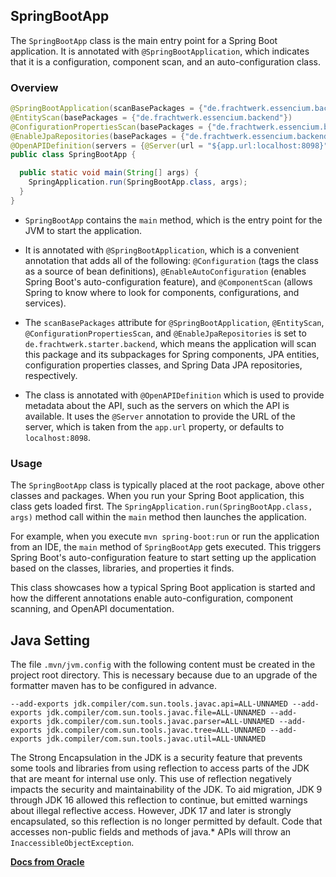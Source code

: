 ## SpringBootApp

The `SpringBootApp` class is the main entry point for a Spring Boot application. It is annotated with `@SpringBootApplication`, which indicates that it is a configuration, component scan, and an auto-configuration class.

### Overview

```java copy
@SpringBootApplication(scanBasePackages = {"de.frachtwerk.essencium.backend"})
@EntityScan(basePackages = {"de.frachtwerk.essencium.backend"})
@ConfigurationPropertiesScan(basePackages = {"de.frachtwerk.essencium.backend"})
@EnableJpaRepositories(basePackages = {"de.frachtwerk.essencium.backend"})
@OpenAPIDefinition(servers = {@Server(url = "${app.url:localhost:8098}")})
public class SpringBootApp {

  public static void main(String[] args) {
    SpringApplication.run(SpringBootApp.class, args);
  }
}
```

- `SpringBootApp` contains the `main` method, which is the entry point for the JVM to start the application.

- It is annotated with `@SpringBootApplication`, which is a convenient annotation that adds all of the following: `@Configuration` (tags the class as a source of bean definitions), `@EnableAutoConfiguration` (enables Spring Boot's auto-configuration feature), and `@ComponentScan` (allows Spring to know where to look for components, configurations, and services).

- The `scanBasePackages` attribute for `@SpringBootApplication`, `@EntityScan`, `@ConfigurationPropertiesScan`, and `@EnableJpaRepositories` is set to `de.frachtwerk.starter.backend`, which means the application will scan this package and its subpackages for Spring components, JPA entities, configuration properties classes, and Spring Data JPA repositories, respectively.

- The class is annotated with `@OpenAPIDefinition` which is used to provide metadata about the API, such as the servers on which the API is available. It uses the `@Server` annotation to provide the URL of the server, which is taken from the `app.url` property, or defaults to `localhost:8098`.

### Usage

The `SpringBootApp` class is typically placed at the root package, above other classes and packages. When you run your Spring Boot application, this class gets loaded first. The `SpringApplication.run(SpringBootApp.class, args)` method call within the `main` method then launches the application.

For example, when you execute `mvn spring-boot:run` or run the application from an IDE, the `main` method of `SpringBootApp` gets executed. This triggers Spring Boot's auto-configuration feature to start setting up the application based on the classes, libraries, and properties it finds.

This class showcases how a typical Spring Boot application is started and how the different annotations enable auto-configuration, component scanning, and OpenAPI documentation.

## Java Setting

The file `.mvn/jvm.config` with the following content must be created in the project root directory. This is necessary because due to an upgrade of the formatter maven has to be configured in advance.

```config copy
--add-exports jdk.compiler/com.sun.tools.javac.api=ALL-UNNAMED --add-exports jdk.compiler/com.sun.tools.javac.file=ALL-UNNAMED --add-exports jdk.compiler/com.sun.tools.javac.parser=ALL-UNNAMED --add-exports jdk.compiler/com.sun.tools.javac.tree=ALL-UNNAMED --add-exports jdk.compiler/com.sun.tools.javac.util=ALL-UNNAMED
```

The Strong Encapsulation in the JDK is a security feature that prevents some tools and libraries from using reflection to access parts of the JDK that are meant for internal use only. This use of reflection negatively impacts the security and maintainability of the JDK. To aid migration, JDK 9 through JDK 16 allowed this reflection to continue, but emitted warnings about illegal reflective access. However, JDK 17 and later is strongly encapsulated, so this reflection is no longer permitted by default. Code that accesses non-public fields and methods of java.\* APIs will throw an `InaccessibleObjectException`.

**[Docs from Oracle](https://docs.oracle.com/en/java/javase/20/migrate/migrating-jdk-8-later-jdk-releases.html#GUID-7BB28E4D-99B3-4078-BDC4-FC24180CE82B)**
